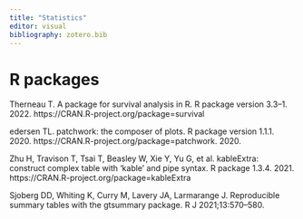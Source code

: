```yaml
---
title: "Statistics"
editor: visual
bibliography: zotero.bib
---
```


# R packages


Therneau T. A package for survival analysis in R. R package version 3.3–1. 2022. https://CRAN.R-project.org/package=survival


edersen TL. patchwork: the composer of plots. R package version 1.1.1. 2020. https://CRAN.R-project.org/package=patchwork. 2020.


Zhu H, Travison T, Tsai T, Beasley W, Xie Y, Yu G, et al. kableExtra: construct complex table with ‘kable’ and pipe syntax. R package 1.3.4. 2021. https://CRAN.R-project.org/package=kableExtra


Sjoberg DD, Whiting K, Curry M, Lavery JA, Larmarange J. Reproducible summary tables with the gtsummary package. R J 2021;13:570–580. 
